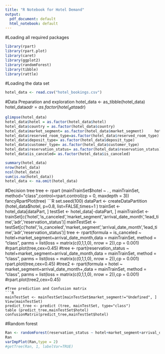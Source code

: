 ---
title: "R Notebook for Hotel Demand"
output:
  pdf_document: default
  html_notebook: default
---
#Loading all required packages
```{R}
library(rpart)   
library(rpart.plot) 
library(caret)
library(ggplot2)
library(randomForest)
library(tibble)
library(rattle)

```
#Loading the data set
```{R}
hotel_data <- read.csv("hotel_bookings.csv")
```
#Data Preparation and exploration hotel_data <- as_tibble(hotel_data) hotel_data$adr= as.factor(hotel_data$adr) 
```{R}
glimpse(hotel_data)
hotel_data$hotel = as.factor(hotel_data$hotel)
hotel_data$country = as.factor(hotel_data$country)                     
hotel_data$market_segment= as.factor(hotel_data$market_segment)     hotel_data$distribution_channel=as.factor(hotel_data$distribution_channel) 
hotel_data$reserved_room_type=as.factor(hotel_data$reserved_room_type)
hotel_data$deposit_type= as.factor(hotel_data$deposit_type)
hotel_data$customer_type= as.factor(hotel_data$customer_type) 
hotel_data$reservation_status= as.factor(hotel_data$reservation_status) 
hotel_data$is_canceled= as.factor(hotel_data$is_canceled) 
```
```{R}
summary(hotel_data)
nrow(hotel_data)   
ncol(hotel_data)
sum(is.na(hotel_data))
hotel_data <- na.omit(hotel_data)
```

  
#Decision tree tree <- rpart (mainTrainSet$hotel ~ . , mainTrainSet, method="class",control=rpart.control(cp = 0, maxdepth = 3)) fancyRpartPlot(tree)
```{R}
set.seed(100)
dataPart <- createDataPartition (hotel_data$hotel, p=0.8, list=FALSE,times=1 )
trainSet <- hotel_data[dataPart, ]
testSet <- hotel_data[-dataPart, ]
mainTrainSet <- trainSet[c('hotel','is_canceled','market_segment','arrival_date_month','lead_time','adr','reservation_status')]
mainTestSet <- testSet[c('hotel','is_canceled','market_segment','arrival_date_month','lead_time','adr','reservation_status')]
tree <- rpart(formula = is_canceled ~ hotel+market_segment+arrival_date_month,data = mainTrainSet, method = "class", parms = list(loss = matrix(c(0,1,1,0), nrow = 2)),cp = 0.001)
#rpart.plot(tree,cex=0.45)
#tree <- rpart(reservation_status ~ hotel+market_segment+arrival_date_month,data = mainTrainSet, method = "class", parms = list(loss = matrix(c(0,1,1,0), nrow = 2)),cp = 0.001)
rpart.plot(tree,cex=0.45)
#tree2 <- rpart(formula = hotel ~ market_segment+arrival_date_month+,data = mainTrainSet, method = "class", parms = list(loss = matrix(c(0,1,1,0), nrow = 2)),cp = 0.001)
#rpart.plot(tree2,cex=0.45)
```
#Tree prediction and Confusion matrix
```{R}
mainTestSet <- mainTestSet[mainTestSet$market_segment!="Undefined", ]
View(mainTestSet)
predict_tree <- predict (tree, mainTestSet, type="class")
table (predict_tree,mainTestSet$hotel)
confusionMatrix(predict_tree,mainTestSet$hotel)
```
#Random forest
```{R}
Ran <- randomForest(reservation_status ~ hotel+market_segment+arrival_date_month,data=mainTrainSet,na.action=na.omit, ntree=500,importance=TRUE, mtry=3)
Ran
varImpPlot(Ran,type = 2)
#getTree(Ran, 1, labelVar=TRUE)


```

```{R}

```